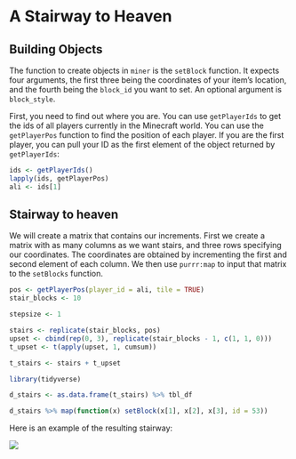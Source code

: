 # A Stairway to Heaven

## Building Objects

The function to create objects in `miner` is the `setBlock` function. It expects four arguments, the first three being the coordinates of your item's location, and the fourth being the `block_id` you want to set. An optional argument is `block_style`.

First, you need to find out where you are. You can use `getPlayerIds` to get the ids of all players currently in the Minecraft world. You can use the `getPlayerPos` function to find the position of each player. If you are the first player, you can pull your ID as the first element of the object returned by `getPlayerIds`:

```r
ids <- getPlayerIds()
lapply(ids, getPlayerPos)
ali <- ids[1]
```

## Stairway to heaven

We will create a matrix that contains our increments. First we create a matrix with as many columns as we want stairs, and three rows specifying our coordinates. The coordinates are obtained by incrementing the first and second element of each column. We then use `purrr:map` to input that matrix to the `setBlocks` function.

```r
pos <- getPlayerPos(player_id = ali, tile = TRUE)
stair_blocks <- 10

stepsize <- 1

stairs <- replicate(stair_blocks, pos)
upset <- cbind(rep(0, 3), replicate(stair_blocks - 1, c(1, 1, 0)))
t_upset <- t(apply(upset, 1, cumsum))

t_stairs <- stairs + t_upset

library(tidyverse)

d_stairs <- as.data.frame(t_stairs) %>% tbl_df

d_stairs %>% map(function(x) setBlock(x[1], x[2], x[3], id = 53))
```

Here is an example of the resulting stairway:

![](figure/stairs.png)
